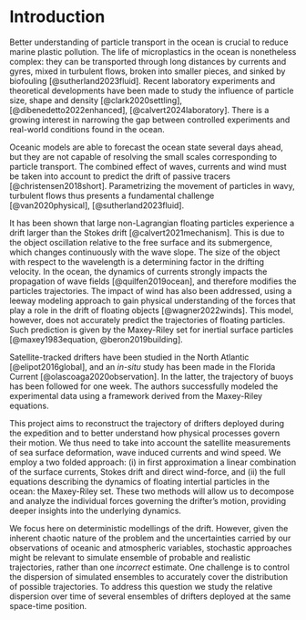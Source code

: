 # Introduction


Better understanding of particle transport in the ocean is crucial to reduce marine plastic pollution. The life of microplastics in the ocean is nonetheless complex: they can be transported through long distances by currents and gyres, mixed in turbulent flows, broken into smaller pieces, and sinked by biofouling [@sutherland2023fluid].  Recent laboratory experiments and theoretical developments have been made to study the influence of particle size, shape and density [@clark2020settling], [@dibenedetto2022enhanced], [@calvert2024laboratory]. There is a growing interest in narrowing the gap between controlled experiments and real-world conditions found in the ocean. 

Oceanic models are able to forecast the ocean state several days ahead, but they are not capable of resolving the small scales corresponding to particle transport. The combined effect of waves, currents and wind must be taken into account to predict the drift of passive tracers [@christensen2018short]. Parametrizing the movement of particles in wavy, turbulent flows thus presents a fundamental challenge [@van2020physical], [@sutherland2023fluid]. 

It has been shown that large non-Lagrangian floating particles experience a drift larger than the Stokes drift [@calvert2021mechanism]. This is due to the object oscillation relative to the free surface and its submergence, which changes continuously with the wave slope. The size of the object with respect to the wavelength is a determining factor in the drifting velocity. In the ocean, the dynamics of currents strongly impacts the propagation of wave fields [@quilfen2019ocean], and therefore modifies the particles trajectories. The impact of wind has also been addressed, using a leeway modeling approach to gain physical understanding of the forces that play a role in the drift of floating objects [@wagner2022winds]. This model, however, does not accurately predict the trajectories of floating particles. Such prediction is given by the Maxey-Riley set for inertial surface particles [@maxey1983equation, @beron2019building].

Satellite-tracked drifters have been studied in the North Atlantic [@elipot2016global], and an *in-situ* study has been made in the Florida Current [@olascoaga2020observation]. In the latter, the trajectory of buoys has been followed for one week. The authors successfully modeled the experimental data using a framework derived from the Maxey-Riley equations.

This project aims to reconstruct the trajectory of drifters deployed during the expedition and to better understand how physical processes govern their motion. 
We thus need to take into account the satellite measurements of sea surface deformation, wave induced currents and wind speed. 
We employ a two folded approach: (i) in first approximation a linear combination of the surface currents, Stokes drift and direct wind-force, and (ii) the full equations describing the dynamics of floating intertial particles in the ocean: the Maxey-Riley set. 
These two methods will allow us to decompose and analyze the individual forces governing the drifter's motion, providing deeper insights into the underlying dynamics.

We focus here on deterministic modellings of the drift. 
However, given the inherent chaotic nature of the problem and the uncertainties carried by our observations of oceanic and atmospheric variables, stochastic approaches might be relevant to simulate ensemble of probable and realistic trajectories, rather than one *incorrect* estimate. 
One challenge is to control the dispersion of simulated ensembles to accurately cover the distribution of possible trajectories. 
To address this question we study the relative dispersion over time of several ensembles of drifters deployed at the same space-time position.
